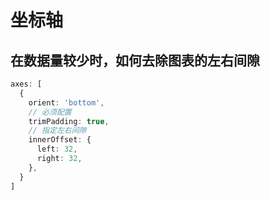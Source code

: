 # 坐标轴

## 在数据量较少时，如何去除图表的左右间隙

```ts
axes: [
  {
    orient: 'bottom',
    // 必须配置
    trimPadding: true,
    // 指定左右间隙
    innerOffset: {
      left: 32,
      right: 32,
    },
  }
]
```
